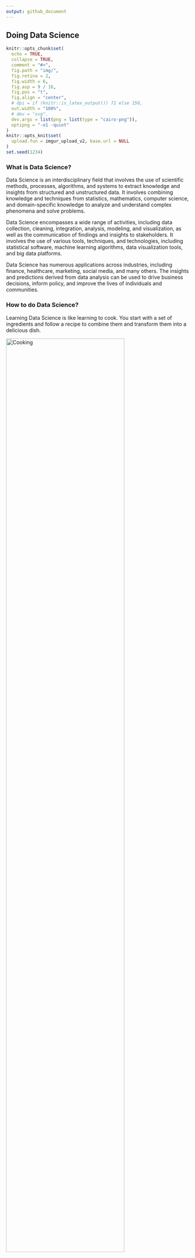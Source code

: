 ```yaml
---
output: github_document
---
```


## Doing Data Science
```r
knitr::opts_chunk$set(
  echo = TRUE,
  collapse = TRUE,
  comment = "#>",
  fig.path = "img/",
  fig.retina = 2,
  fig.width = 6,
  fig.asp = 9 / 16,
  fig.pos = "t",
  fig.align = "center",
  # dpi = if (knitr::is_latex_output()) 72 else 150,
  out.width = "100%",
  # dev = "svg",
  dev.args = list(png = list(type = "cairo-png")),
  optipng = "-o1 -quiet"
)
knitr::opts_knit$set(
  upload.fun = imgur_upload_v2, base.url = NULL
)
set.seed(1234)
```
### What is Data Science?

Data Science is an interdisciplinary field that involves the use of scientific methods, processes, algorithms, and systems to extract knowledge and insights 
from structured and unstructured data. It involves combining knowledge and techniques from statistics, mathematics, computer science, and domain-specific knowledge to analyze and understand complex phenomena and solve problems.

Data Science encompasses a wide range of activities, including data collection, cleaning, integration, analysis, modeling, and visualization, as well as the communication of findings and insights to stakeholders. It involves the use of various tools, techniques, and technologies, including statistical software, 
machine learning algorithms, data visualization tools, and big data platforms.

Data Science has numerous applications across industries, including finance, healthcare, marketing, social media, and many others. The insights and predictions derived from data analysis can be used to drive business decisions, inform policy, and improve the lives of individuals and communities.

### How to do Data Science?

Learning Data Science is like learning to cook. You start with a set of ingredients and follow a recipe to combine them and transform them into a delicious dish.

<img src="https://images.unsplash.com/photo-1507048331197-7d4ac70811cf?ixlib=rb-4.0.3&ixid=MnwxMjA3fDB8MHxwaG90by1wYWdlfHx8fGVufDB8fHx8&auto=format&fit=crop&w=1674&q=80" title="Cooking" caption="Cooking" width="80%" class="center">

While there are several workflows to do data science, the one that has resonated the most with me, and what I have used over time is the one recommended by [Hadley Wickham](https://hadley.nz/).

<img src="https://imgur.com/jiBlLaM.png" title="Data Science Workflow" caption="Data Science Workflow" width="100%">

The first step almost always is to __import__ data. Data comes in different forms and shapes: files, databases, APIs etc. Before you can start analyzing data, you need to bring it into the environment you are working with.

Raw data is almost always NEVER clean. Hence, the next step in a typical data science workflow is to __tidy__ it. Tidying data often involves cleaning


Now that you have clean data, the third step is to __transform__ it. In this step, you often manipulate individual variables, add new variables, select observations of interest, aggregate values across specific groups etc.

The real fun starts after you have transformed your data. The next step in the journey is to __visualize__ it. Visualizations let you explore the data and gain insights.

An equally important part of the workflow is to __model__ the data. This involves analyzing hypotheses on the data as well as building predictions.

The __transform__ > __visualize__ > __model__ cycle is usually a highly iterative one and one will find themselves tweaking each step repeatedly till you find the optimal solution.

The last step in the workflow is to __communicate__ the data. This is done by turning your analysis into reports, dashboards, web apps and other artifacts that can be shared across a broad range of stakeholders.

Our focus in this course will largely be on the __transform__ and __visualize__ steps of the workflow. Shown below is a slightly more detailed roadmap of the key topics we will cover in this course.

<img src="https://i.imgur.com/dAuyiLz.png" title="Data Science Workflow - Detailed" caption="Data Science Workflow - Detailed" width="100%">

### Why R & Tidyverse?

One of the biggest strengths of R is its extensive ecosystem of __packages__. An R package is a suite of functions along with data and documentation, that extends the functionality of base R. 

The Tidyverse is a highly opinionated set of packages that share a common underlying grammar and philosophy and are designed to work together to execute the data science workflow.

Rather than talk about the beauty of the `tidyverse`, I want you to experience it for yourself by working through the next lesson that uses the `tidyverse` to turn a dataset of US baby names into a beautiful animated bar chart.

## R in a Nutshell

### Everything that exists is an object [John Chambers]

The first idea to grasp is that everything in R is an object. The most fundamental type of object in R is a __vector__. You can think about a vector as a collection of elements. Shown below are three different vectors, each of which has been assigned a name. The first object holds characters, the second one holds logicals, the third consists of integers, while the fourth consists of numbers. Overall, R supports SIX different types of vectors: `integer`, `numeric`, `logical`, `character`, `complex`, and `raw`. In this course, we will only worry about the first FOUR!

```r
baby_names <- c("John", "Marie", "Elizabeth")
baby_is_male <- c(TRUE, FALSE, FALSE)
baby_nb_births <- c(120L, 30L, 60L)
baby_pct_births <- c(0.04, 0.01, 0.02)
```


Some of you might be wondering if a vector is a collection of elements, what would one call a single element of a vector? A scalar perhaps? Well, the answer might surprise you. There are NO scalars in R. A single element of a vector is also a vector, albeit of length 1. 

```r
baby_name <- "John"
```


Three comments are in order. 

1. First you might have noticed the strange-looking symbol, `<-`. It is the assignment operator in R and is used to assign an object to a name. It consists of two symbols, a less-than-or-equal symbol followed by a hyphen, but might appear as a single symbol when you use fonts like Fira Code, which have special ligatures for combinations of symbols. 

2. Second, you might have observed that we used an `L` as a suffix for some numbers. The reason for this is that R needs a way to tell apart the integer 120 from the floating-point number 120, and adding the suffix provides that precise disambiguation.

3. Third, what about that `c()` used to define these vectors. Is it an object, too? Nope! `c()`  is a function that concatenates multiple elements into a single vector. You will learn more about functions in the next section.


### Everything that happens is the result of a function call [John Chambers]

The second core idea in R is that every action is the result of a function call. You already encountered the `c()` function that took in multiple elements and concatenated them into a single vector. The base R language ships with a large range of functions that can perform simple to complex actions. For example, let us suppose you want to generate 1000 random normal variables and plot a histogram. In most other languages,  you will need to write multiple lines of code to accomplish this task. However, in base R, it boils down to two lines of code.
 
```r
x <- rnorm(n = 1000)
hist(x)
```


The first line calls the function `rnorm()` to generate a numeric vector of 1000 random normal variables. The second line plots a __histogram__ of these numbers. You can even combine the two lines into a single line!

```r
hist(rnorm(n = 1000))
```


### Embrace the Pipe

<img src="https://static.wixstatic.com/media/8bdd38_24ca8c3b77e84e89ab218bab1d04ecf6~mv2.jpeg/v1/fill/w_640,h_446,al_c,lg_1,q_80,enc_auto/8bdd38_24ca8c3b77e84e89ab218bab1d04ecf6~mv2.jpeg" width="100%" caption="Pipe" title="Pipe" />

Now suppose you are given a vector of US state names, `state.name`, and you want to create a bar plot that shows a frequency distribution of the first letter. How would you go about it? Let us write down the steps first.

1. Extract the first letter from each state.
2. Count the frequency of each letter.
3. Create a bar plot of the frequency counts.

We are almost there! Now we need to figure out how to execute each of these steps. The beauty of R is that it was designed by statisticians to precisely solve data analysis problems and so it ships with functions that can handle (1) - (3).  We will use the `substr()` function to extract the first letter, the `table()` function to tabulate the frequency counts, and the `barplot()`  function to create the bar plot. 


```r
# 1. Extract the first letter from each name.
# Note the first 1 means the substring starts at the first letter
# and the second 1 means the substring stops at the first letter.
first_letters <- substr(state.name, 1, 1)

# 2. Count the frequency of each letter
first_letters_counts <- table(first_letters)

# 3. Create a bar plot of the frequency counts
barplot(first_letters_counts)
```

Running this code will create a nice bar plot.  Note how we just had to know the right functions to use to get the job done!  The multiple lines of code mirror the exact  order of the steps. However, they add a lot of clutter in terms of intermediate objects that have to be named appropriately. As the number of steps increase, you will have to spend more time to understand the code. 

Alternatively, we could have also written this code as a one-liner!

```r
barplot(table(substr(state.name, 1, 1)))
```

It skips the step of having to create intermediate variables and naming them appropriately. However, if you were to read the code carefully, you will notice that the steps read in the opposite direction to our recipe. 

1. Create a bar plot (of)
2. A frequency table (of)
3. First letters of state names

Similar to the multi-line code, as  you add more steps to the recipe, this can obfuscate the intent of the code and make it really cumbersome to read. Is there a solution that combines the best of both approaches? The answer is yes

Well, fortunately, R has our backs covered once again. In R 4.1, the language formally introduced the pipe operator `|>`  that lets us rewrite the same code in a more intuitive fashion.

```r
state.name |> # Take baby_names, then
  substr(1, 1) |> # Extract the first letter, then
  table() |> # Tabulate the frequencies, then
  barplot() # Create a bar plot.
```

Notice how the steps are now ordered exactly the same way we wrote our recipe, and there is no clutter of intermediate objects. In fact, if the functions were named as verbs, the code would read just like the English language. 

### Embrace Data Structures

While learning any new programming language, it is important to understand the data structures it supports, and how to create, read, update, and delete its elements. R supports a rich set of data structures. 

__Homogeneous__ data structures hold the same type of data (numeric, character, logical etc.). Vectors are the simplest of this kind and are 1-dimensional in nature. Matrices are 2-dimensional and Arrays are multi-dimensional. We won’t be working with matrices and arrays in this course.

```r
v <- c(1, 2, 3)
M <- matrix(1:9, nrow = 3, ncol = 3)
A <- array(1:24, dim = c(2, 3, 4))
```


__Heterogeneous__ data structures can hold different types of data (numeric, character, logical etc.). Lists are the 1-dimensional equivalent of vectors, and can be used to store a mix of data types. For example, the two lists shown below store the first name, last name and age of a person. While both lists hold the same information, the second list names its constituent elements, which can come very handy when we try to access them.

```r
l1 <- list("Jane", "Austen", 42)
l2 <- list(first_name = "Jane", last_name = "Austen", age = 42L)
```


Lists are extremely flexible and can be nested to hold other lists too.

```r
l1 <- list("Jane", "Austen", 42)
l2 <- list("Jane", "Eyre", 52)
l <- list(l1, l2)
```

A __Data Frame__ is a special type of list where each element of the list has the same length. Visually, this resembles a rectangular table, the most ubiquitous data structure found everywhere from excel tables to sql databases. 

```r
D <- data.frame(
  name = c("Mary", "John"),
  sex = c("Female", "Male"),
  year = c(1980, 1980),
  births = c(5490, 9102)
)
D
```

We will mostly work with data frames in this course.

This is a whirlwind introduction to R and summarizes the key ideas you will need for this course. For a more thorough introduction to R, I would strongly recommend the book [Hands On Programming with R](https://rstudio-education.github.io/hopr/index.html). The online version of the book is free to use. Familiarity with R beyond what is covered in this course will be essential for those who hope to use the language in data science-focused careers.
